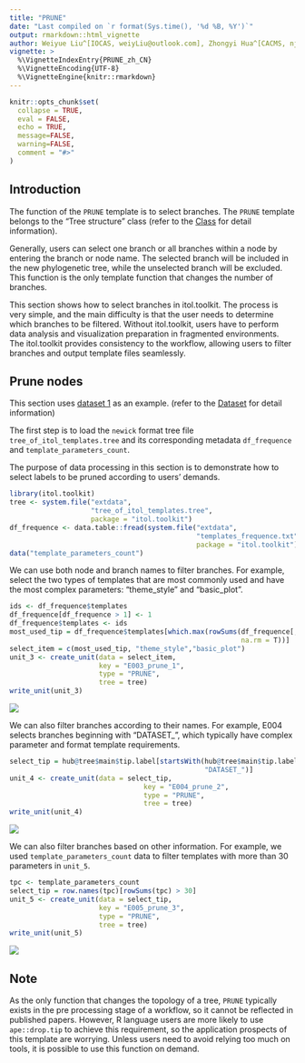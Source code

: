 ```yaml
---
title: "PRUNE"
date: "Last compiled on `r format(Sys.time(), '%d %B, %Y')`"
output: rmarkdown::html_vignette
author: Weiyue Liu^[IOCAS, weiyLiu@outlook.com], Zhongyi Hua^[CACMS, njbxhzy@hotmail.com], Tong Zhou^[IOCAS, tongzhou2017@gmail.com]
vignette: >
  %\VignetteIndexEntry{PRUNE_zh_CN}
  %\VignetteEncoding{UTF-8}
  %\VignetteEngine{knitr::rmarkdown}
---
```


```r
knitr::opts_chunk$set(
  collapse = TRUE,
  eval = FALSE,
  echo = TRUE,
  message=FALSE,
  warning=FALSE,
  comment = "#>"
)
```

## Introduction

The function of the `PRUNE` template is to select branches. The `PRUNE` template belongs to the "Tree structure" class (refer to the [Class]() for detail information).

Generally, users can select one branch or all branches within a node by entering the branch or node name. The selected branch will be included in the new phylogenetic tree, while the unselected branch will be excluded. This function is the only template function that changes the number of branches.

This section shows how to select branches in itol.toolkit. The process is very simple, and the main difficulty is that the user needs to determine which branches to be filtered. Without itol.toolkit, users have to perform data analysis and visualization preparation in fragmented environments. The itol.toolkit provides consistency to the workflow, allowing users to filter branches and output template files seamlessly.

## Prune nodes

This section uses [dataset 1](https://github.com/TongZhou2017/itol.toolkit/tree/master/inst/extdata/dataset1) as an example. (refer to the  [Dataset](https://tongzhou2017.github.io/itol.toolkit/articles/Datasets.html) for detail information)

The first step is to load the `newick` format tree file `tree_of_itol_templates.tree` and its corresponding metadata `df_frequence` and `template_parameters_count`.

The purpose of data processing in this section is to demonstrate how to select labels to be pruned according to users’ demands.
```r
library(itol.toolkit)
tree <- system.file("extdata",
                    "tree_of_itol_templates.tree",
                    package = "itol.toolkit")
df_frequence <- data.table::fread(system.file("extdata",
                                              "templates_frequence.txt",
                                              package = "itol.toolkit"))
data("template_parameters_count")
```

We can use both node and branch names to filter branches. For example, select the two types of templates that are most commonly used and have the most complex parameters: "theme_style" and "basic_plot".

```r
ids <- df_frequence$templates
df_frequence[df_frequence > 1] <- 1 
df_frequence$templates <- ids
most_used_tip = df_frequence$templates[which.max(rowSums(df_frequence[,-1],
                                                         na.rm = T))]
select_item = c(most_used_tip, "theme_style","basic_plot")
unit_3 <- create_unit(data = select_item, 
                      key = "E003_prune_1", 
                      type = "PRUNE", 
                      tree = tree)
write_unit(unit_3)
```

![](images/PRUNE_1.png)

We can also filter branches according to their names. For example, E004 selects branches beginning with "DATASET_", which typically have complex parameter and format template requirements.

```r
select_tip = hub@tree$main$tip.label[startsWith(hub@tree$main$tip.label,
                                                "DATASET_")]
unit_4 <- create_unit(data = select_tip, 
                                 key = "E004_prune_2", 
                                 type = "PRUNE", 
                                 tree = tree)
write_unit(unit_4)
```

![](images/PRUNE_2.png)

We can also filter branches based on other information. For example, we used `template_parameters_count` data to filter templates with more than 30 parameters in `unit_5`.

```r
tpc <- template_parameters_count
select_tip = row.names(tpc)[rowSums(tpc) > 30]
unit_5 <- create_unit(data = select_tip, 
                      key = "E005_prune_3", 
                      type = "PRUNE", 
                      tree = tree)
write_unit(unit_5)
```

![](images/PRUNE_3.png)

## Note
As the only function that changes the topology of a tree, `PRUNE` typically exists in the pre processing stage of a workflow, so it cannot be reflected in published papers. However, R language users are more likely to use `ape::drop.tip` to achieve this requirement, so the application prospects of this template are worrying. Unless users need to avoid relying too much on tools, it is possible to use this function on demand.
